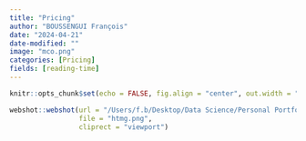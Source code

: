 ```yaml
---
title: "Pricing"
author: "BOUSSENGUI François"
date: "2024-04-21"
date-modified: ""
image: "mco.png"
categories: [Pricing]
fields: [reading-time]
---
```


```r
knitr::opts_chunk$set(echo = FALSE, fig.align = "center", out.width = "100%")
```


```r
webshot::webshot(url = "/Users/f.b/Desktop/Data Science/Personal Portfolio/Personal_portfolio/Personal_portfolio/posts/fifth/PRICING_BOUSSENGUI_LEGER.html", 
                 file = "htmg.png", 
                 cliprect = "viewport")
```



